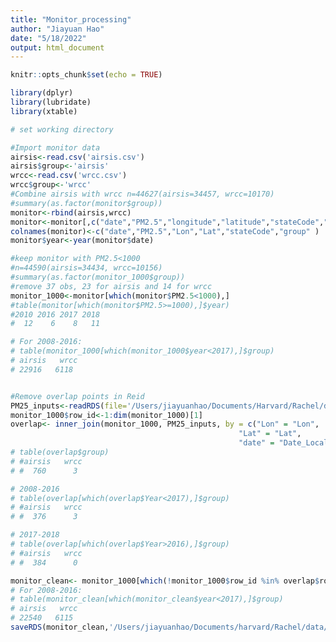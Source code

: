 ```yaml
---
title: "Monitor_processing"
author: "Jiayuan Hao"
date: "5/18/2022"
output: html_document
---
```


```r
knitr::opts_chunk$set(echo = TRUE)
```

```r
library(dplyr)
library(lubridate)
library(xtable)

# set working directory

```

```r
#Import monitor data
airsis<-read.csv('airsis.csv')
airsis$group<-'airsis'
wrcc<-read.csv('wrcc.csv')
wrcc$group<-'wrcc'
#Combine airsis with wrcc n=44627(airsis=34457, wrcc=10170)
#summary(as.factor(monitor$group))
monitor<-rbind(airsis,wrcc)
monitor<-monitor[,c("date","PM2.5","longitude","latitude","stateCode","group" )]
colnames(monitor)<-c("date","PM2.5","Lon","Lat","stateCode","group" )
monitor$year<-year(monitor$date)
```


```r
#keep monitor with PM2.5<1000 
#n=44590(airsis=34434, wrcc=10156) 
#summary(as.factor(monitor_1000$group))
#remove 37 obs, 23 for airsis and 14 for wrcc
monitor_1000<-monitor[which(monitor$PM2.5<1000),]
#table(monitor[which(monitor$PM2.5>=1000),]$year) 
#2010 2016 2017 2018 
#  12    6    8   11 

# For 2008-2016:
# table(monitor_1000[which(monitor_1000$year<2017),]$group)
# airsis   wrcc 
# 22916   6118 


#Remove overlap points in Reid
PM25_inputs<-readRDS(file='/Users/jiayuanhao/Documents/Harvard/Rachel/data/Reid/PM25_inputs.rds')
monitor_1000$row_id<-1:dim(monitor_1000)[1]
overlap<- inner_join(monitor_1000, PM25_inputs, by = c("Lon" = "Lon",
                                                   "Lat" = "Lat",
                                                   "date" = "Date_Local"))#763 obs
# table(overlap$group) 
# #airsis   wrcc 
# #  760      3 

# 2008-2016
# table(overlap[which(overlap$Year<2017),]$group) 
# #airsis   wrcc 
# #  376      3 

# 2017-2018
# table(overlap[which(overlap$Year>2016),]$group) 
# #airsis   wrcc 
# #  384      0 

monitor_clean<- monitor_1000[which(!monitor_1000$row_id %in% overlap$row_id),]
# For 2008-2016:
# table(monitor_clean[which(monitor_clean$year<2017),]$group)
# airsis   wrcc 
# 22540   6115 
saveRDS(monitor_clean,'/Users/jiayuanhao/Documents/harvard/Rachel/data/update/monitor_clean.rds')
```

